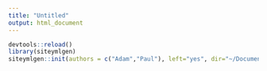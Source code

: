 ```yaml
---
title: "Untitled"
output: html_document
---
```


```r
devtools::reload()
library(siteymlgen)
siteymlgen::init(authors = c("Adam","Paul"), left="yes", dir="~/Documents/siteymlgen/inst/extdata/", navbar_title = "Main title", title = "hello", categories=c("r", "reprodicibility"), toc=TRUE, toc_depth = 3)
```
